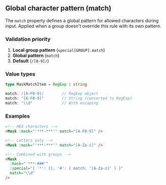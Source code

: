 ## Global character pattern (match)

The `match` property defines a global pattern for allowed characters during input. Applied when a group doesn't override this rule with its own pattern.

### Validation priority

1. **Local group pattern** (`special[GROUP].match`)
2. **Global pattern** (`match`)
3. **Default** (`/[0-9]/`)

### Value types

```ts
type MaskMatchItem = RegExp | string

match: /[A-F0-9]/        // RegExp object
match: "[A-F0-9]"        // String (converted to RegExp)
match: "\\d"             // With escaping
```

### Examples

```html
<!-- HEX characters -->
<Mask :mask="'***-***'" match="[A-F0-9]" />

<!-- Letters only -->
<Mask :mask="'***-***'" match="[A-Za-z]" />

<!-- Combined with groups -->
<Mask
  :mask="'***-###'"
  :special="{ '*': {}, '#': { match: '[A-Za-z]' } }"
  match="\\d"
/>
```
